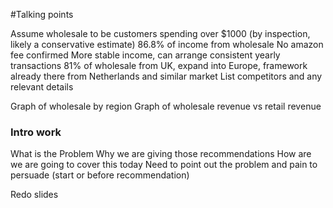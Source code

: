 #Talking points

Assume wholesale to be customers spending over $1000 (by inspection, likely a conservative estimate)
86.8% of income from wholesale
No amazon fee confirmed
More stable income, can arrange consistent yearly transactions
81% of wholesale from UK, expand into Europe, framework already there from Netherlands and similar market
List competitors and any relevant details

Graph of wholesale by region
Graph of wholesale revenue vs retail revenue

### Intro work
What is the Problem
Why we are giving those recommendations
How are we are going to cover this today
Need to point out the problem and pain to persuade (start or before recommendation)

Redo slides